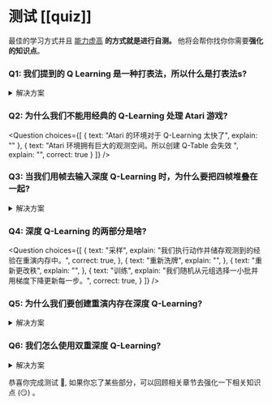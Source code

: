 # 测试 [[quiz]]

最佳的学习方式并且 [能力虚高](https://www.coursera.org/lecture/learning-how-to-learn/illusions-of-competence-BuFzf) **的方式就是进行自测。** 他将会帮你找你你需要**强化的知识点**。

### Q1: 我们提到的 Q Learning 是一种打表法，所以什么是打表法s?

<details>
<summary>解决方案</summary>

*打表法*是针对状态和动作空间足够小去用数组或元组表现估计价值函数的问题类型的方法。**Q-learning** 是一个打表法的例子，其表被用于表示不同的状态-动作对的值。


</details>

### Q2: 为什么我们不能用经典的 Q-Learning 处理 Atari 游戏?

<Question
	choices={[
		{
			text: "Atari 的环境对于 Q-Learning 太快了",
			explain: ""
		},
		{
			text: "Atari 环境拥有巨大的观测空间。所以创建 Q-Table 会失效 ",
			explain: "",
      correct: true
		}
	]}
/>


### Q3: 当我们用帧去输入深度 Q-Learning 时，为什么要把四帧堆叠在一起?

<details>
<summary>解决方案</summary>

我们堆叠在一起因为他帮助我们**解决了时序限制**的问题：一帧没有足够的时序信息。举个例子，在 pong 中，我们的智能体**在一帧中无法判断球的方向**。

<img src="https://raw.githubusercontent.com/innovation64/Picimg/main/temporal-limitation.png" alt="Temporal limitation"/>
<img src="https://raw.githubusercontent.com/innovation64/Picimg/main/temporal-limitation-2.png" alt="Temporal limitation"/>


</details>


### Q4: 深度 Q-Learning 的两部分是啥?

<Question
	choices={[
		{
			text: "采样",
			explain: "我们执行动作并储存观测到的经验在重演内存中。",
      correct: true,
		},
		{
			text: "重新洗牌",
			explain: "",
		},
    {
      text: "重新更改秩",
      explain: "",
    },
    {
			text: "训练",
			explain: "我们随机从元组选择一小批并用梯度下降更新每一步。",
      correct: true,
		}
	]}
/>

### Q5: 为什么我们要创建重演内存在深度 Q-Learning?

<details>
   <summary>解决方案</summary>

1. **在训练中制造更多更有效的经验**。
通常，在线强化学习中，智能体会与环境交互，获得经验（状态，动作，奖励和下一个状态），学习这些（更新神经网络），抛弃他们这种做法并不高效。经验重演帮助训练中使用**经验更高效**。我们使用一个重演缓冲在**训练中重复使用**来节省经验采样。这使得智能体在**同样的经验中学习多次**。

2. **避免忘记之前所学并且减少经验间的相关性**.
- 现在的问题是如果我们给了一个序列的经验采样在我们的神经网络中，他会倾向于在得到**新经验后忘记之前的经验**。举个例子，如果智能体现在在第一阶段下一步在第二阶段，这两个是不同的，这就使得智能体忘记了在第一阶段干了啥。


</details>

### Q6: 我们怎么使用双重深度 Q-Learning?


<details>
  <summary>解决方案</summary>
当我们计算 Q 目标时，我们使用两个网络在目标 Q-value 生成中解除动作选择。我们：

- 使用 **DQN 网络** 去为下一个状态筛选最佳动作（有最高 Q-value 的动作）。
- 使用 **目标网络** 去计算下一个状态的目标 Q-value 的采取动作


</details>


恭喜你完成测试 🥳, 如果你忘了某些部分，可以回顾相关章节去强化一下相关知识点 (😏) 。
